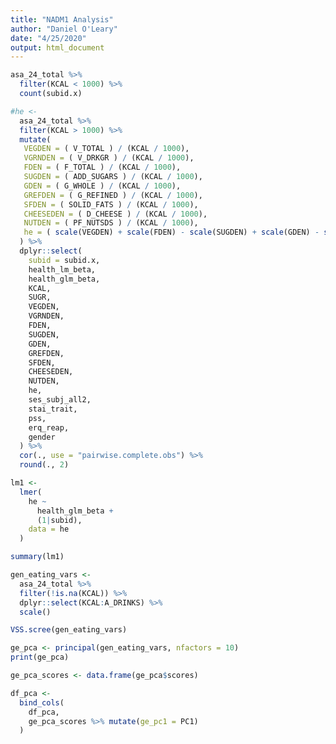 ```yaml
---
title: "NADM1 Analysis"
author: "Daniel O'Leary"
date: "4/25/2020"
output: html_document
---
```

```r
asa_24_total %>% 
  filter(KCAL < 1000) %>% 
  count(subid.x)
```

```r
#he <-
  asa_24_total %>% 
  filter(KCAL > 1000) %>% 
  mutate(
   VEGDEN = ( V_TOTAL ) / (KCAL / 1000),
   VGRNDEN = ( V_DRKGR ) / (KCAL / 1000),
   FDEN = ( F_TOTAL ) / (KCAL / 1000),
   SUGDEN = ( ADD_SUGARS ) / (KCAL / 1000),
   GDEN = ( G_WHOLE ) / (KCAL / 1000),
   GREFDEN = ( G_REFINED ) / (KCAL / 1000),
   SFDEN = ( SOLID_FATS ) / (KCAL / 1000),
   CHEESEDEN = ( D_CHEESE ) / (KCAL / 1000),
   NUTDEN = ( PF_NUTSDS ) / (KCAL / 1000),
   he = ( scale(VEGDEN) + scale(FDEN) - scale(SUGDEN) + scale(GDEN) - scale(SFDEN) ) /5
  ) %>% 
  dplyr::select(
    subid = subid.x,
    health_lm_beta,
    health_glm_beta,
    KCAL,
    SUGR,
    VEGDEN,
    VGRNDEN,
    FDEN,
    SUGDEN,
    GDEN,
    GREFDEN,
    SFDEN,
    CHEESEDEN,
    NUTDEN,
    he,
    ses_subj_all2,
    stai_trait,
    pss,
    erq_reap,
    gender
  ) %>% 
  cor(., use = "pairwise.complete.obs") %>% 
  round(., 2)
```


```r
lm1 <-
  lmer(
    he ~
      health_glm_beta +
      (1|subid),
    data = he
  )

summary(lm1)
```


```r
gen_eating_vars <-
  asa_24_total %>% 
  filter(!is.na(KCAL)) %>% 
  dplyr::select(KCAL:A_DRINKS) %>% 
  scale()

VSS.scree(gen_eating_vars)

ge_pca <- principal(gen_eating_vars, nfactors = 10)
print(ge_pca)

ge_pca_scores <- data.frame(ge_pca$scores)

df_pca <-
  bind_cols(
    df_pca,
    ge_pca_scores %>% mutate(ge_pc1 = PC1) 
  )
```
